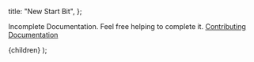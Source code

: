 
  title: "New Start Bit",
};

Incomplete Documentation. Feel free helping to complete it. [Contributing Documentation](/docs/Contributing/documentation)

  <DocLayout meta={meta}>
    <Card>
      <CardContent>{children}</CardContent>
    </Card>
  </DocLayout>
);
